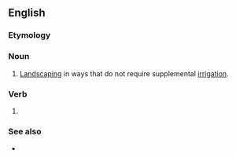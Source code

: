 ==English==

===Etymology===
{{suffix|en|xeriscape|ing}}

===Noun===
{{en-noun|-|s}}

# [[landscaping|Landscaping]] in ways that do not require supplemental [[irrigation]].

===Verb===
{{head|en|present participle}}

# {{present participle of|xeriscape|lang=en|nocat=1}}

===See also===
* {{l|en|xerogarden}}